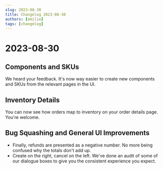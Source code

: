 ```yaml
---
slug: 2023-08-30
title: Changelog 2023-08-30
authors: [emilie]
tags: [changelog]
---
```

# 2023-08-30

## Components and SKUs

We heard your feedback. It's now way easier to create new components and SKUs from the relevant pages in the UI.

## Inventory Details

You can now see how orders map to inventory on your order details page. You're welcome. 

## Bug Squashing and General UI Improvements

* Finally, refunds are presented as a negative number. No more being confused why the totals don't add up. 
* Create on the right, cancel on the left. We've done an audit of some of our dialogue boxes to give you the consistent experience you expect. 
